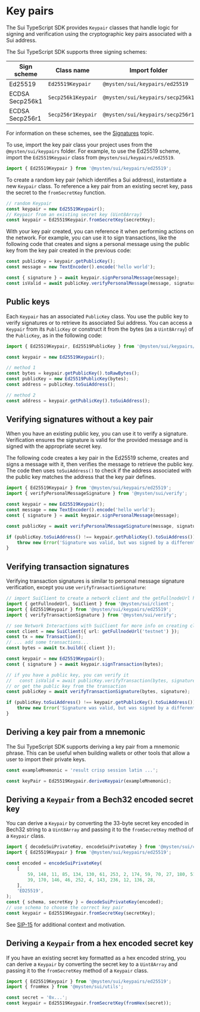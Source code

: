 # Key pairs

The Sui TypeScript SDK provides `Keypair` classes that handle logic for signing and verification
using the cryptographic key pairs associated with a Sui address.

The Sui TypeScript SDK supports three signing schemes:

| Sign scheme     | Class name         | Import folder                    |
| --------------- | ------------------ | -------------------------------- |
| Ed25519         | `Ed25519Keypair`   | `@mysten/sui/keypairs/ed25519`   |
| ECDSA Secp256k1 | `Secp256k1Keypair` | `@mysten/sui/keypairs/secp256k1` |
| ECDSA Secp256r1 | `Secp256r1Keypair` | `@mysten/sui/keypairs/secp256r1` |

For information on these schemes, see the
[Signatures](https://docs.sui.io/concepts/cryptography/transaction-auth/signatures) topic.

To use, import the key pair class your project uses from the `@mysten/sui/keypairs` folder. For
example, to use the Ed25519 scheme, import the `Ed25519Keypair` class from
`@mysten/sui/keypairs/ed25519`.

```typescript
import { Ed25519Keypair } from '@mysten/sui/keypairs/ed25519';
```

To create a random key pair (which identifies a Sui address), instantiate a new `Keypair` class. To
reference a key pair from an existing secret key, pass the secret to the `fromSecretKey` function.

```typescript
// random Keypair
const keypair = new Ed25519Keypair();
// Keypair from an existing secret key (Uint8Array)
const keypair = Ed25519Keypair.fromSecretKey(secretKey);
```

With your key pair created, you can reference it when performing actions on the network. For
example, you can use it to sign transactions, like the following code that creates and signs a
personal message using the public key from the key pair created in the previous code:

```typescript
const publicKey = keypair.getPublicKey();
const message = new TextEncoder().encode('hello world');

const { signature } = await keypair.signPersonalMessage(message);
const isValid = await publicKey.verifyPersonalMessage(message, signature);
```

## Public keys

Each `Keypair` has an associated `PublicKey` class. You use the public key to verify signatures or
to retrieve its associated Sui address. You can access a `Keypair` from its `PublicKey` or construct
it from the bytes (as a `Uint8Array`) of the `PublicKey`, as in the following code:

```typescript
import { Ed25519Keypair, Ed25519PublicKey } from '@mysten/sui/keypairs/ed25519';

const keypair = new Ed25519Keypair();

// method 1
const bytes = keypair.getPublicKey().toRawBytes();
const publicKey = new Ed25519PublicKey(bytes);
const address = publicKey.toSuiAddress();

// method 2
const address = keypair.getPublicKey().toSuiAddress();
```

## Verifying signatures without a key pair

When you have an existing public key, you can use it to verify a signature. Verification ensures the
signature is valid for the provided message and is signed with the appropriate secret key.

The following code creates a key pair in the Ed25519 scheme, creates and signs a message with it,
then verifies the message to retrieve the public key. The code then uses `toSuiAddress()` to check
if the address associated with the public key matches the address that the key pair defines.

```typescript
import { Ed25519Keypair } from '@mysten/sui/keypairs/ed25519';
import { verifyPersonalMessageSignature } from '@mysten/sui/verify';

const keypair = new Ed25519Keypair();
const message = new TextEncoder().encode('hello world');
const { signature } = await keypair.signPersonalMessage(message);

const publicKey = await verifyPersonalMessageSignature(message, signature);

if (publicKey.toSuiAddress() !== keypair.getPublicKey().toSuiAddress()) {
	throw new Error('Signature was valid, but was signed by a different key pair');
}
```

## Verifying transaction signatures

Verifying transaction signatures is similar to personal message signature verification, except you
use `verifyTransactionSignature`:

```typescript
// import SuiClient to create a network client and the getFullnodeUrl helper function
import { getFullnodeUrl, SuiClient } from '@mysten/sui/client';
import { Ed25519Keypair } from '@mysten/sui/keypairs/ed25519';
import { verifyTransactionSignature } from '@mysten/sui/verify';

// see Network Interactions with SuiClient for more info on creating clients
const client = new SuiClient({ url: getFullnodeUrl('testnet') });
const tx = new Transaction();
// ... add some transactions...
const bytes = await tx.build({ client });

const keypair = new Ed25519Keypair();
const { signature } = await keypair.signTransaction(bytes);

// if you have a public key, you can verify it
//   const isValid = await publicKey.verifyTransaction(bytes, signature);
// or get the public key from the transaction
const publicKey = await verifyTransactionSignature(bytes, signature);

if (publicKey.toSuiAddress() !== keypair.getPublicKey().toSuiAddress()) {
	throw new Error('Signature was valid, but was signed by a different keyPair');
}
```

## Deriving a key pair from a mnemonic

The Sui TypeScript SDK supports deriving a key pair from a mnemonic phrase. This can be useful when
building wallets or other tools that allow a user to import their private keys.

```typescript
const exampleMnemonic = 'result crisp session latin ...';

const keyPair = Ed25519Keypair.deriveKeypair(exampleMnemonic);
```

## Deriving a `Keypair` from a Bech32 encoded secret key

You can derive a `Keypair` by converting the 33-byte secret key encoded in Bech32 string to a
`Uint8Array` and passing it to the `fromSecretKey` method of a `Keypair` class.

```typescript
import { decodeSuiPrivateKey, encodeSuiPrivateKey } from '@mysten/sui/cryptography';
import { Ed25519Keypair } from '@mysten/sui/keypairs/ed25519';

const encoded = encodeSuiPrivateKey(
	[
		59, 148, 11, 85, 134, 130, 61, 253, 2, 174, 59, 70, 27, 180, 51, 107, 94, 203, 174, 253, 102,
		39, 170, 146, 46, 252, 4, 143, 236, 12, 136, 28,
	],
	'ED25519',
);
const { schema, secretKey } = decodeSuiPrivateKey(encoded);
// use schema to choose the correct key pair
const keypair = Ed25519Keypair.fromSecretKey(secretKey);
```

See [SIP-15](https://github.com/sui-foundation/sips/blob/main/sips/sip-15.md) for additional context
and motivation.

## Deriving a `Keypair` from a hex encoded secret key

If you have an existing secret key formatted as a hex encoded string, you can derive a `Keypair` by
converting the secret key to a `Uint8Array` and passing it to the `fromSecretKey` method of a
`Keypair` class.

```typescript
import { Ed25519Keypair } from '@mysten/sui/keypairs/ed25519';
import { fromHex } from '@mysten/sui/utils';

const secret = '0x...';
const keypair = Ed25519Keypair.fromSecretKey(fromHex(secret));
```
